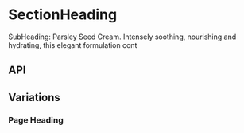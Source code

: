 
<Meta title="Components/SectionHeading" component={SectionHeading} />

# SectionHeading

<Preview>
  <Story name="Base component">
    <SectionHeading
      eyebrow={knobs.text(
        'eyebrow',
        'Eyebrow: Offers fortification of the highest order against free radicals.',
        'Copy',
      )}
      heading={knobs.text(
        'heading',
        'Heading: Fortification of the highest order. Parsley Seed Anti-Oxidant Facial Hydrating Cream.',
        'Copy',
      )}
      isFlush={knobs.boolean('isFlush', false, 'Presentation')}
      id="Anti-Oxidant"
      isPageHeading={knobs.boolean('isPageHeading', false, 'Presentation')}
      subHeading={knobs.text(
        'subHeading',
        'SubHeading: Parsley Seed Cream. Intensely soothing, nourishing and hydrating, this elegant formulation contains a potent blend of botanicals that offer fortification of the highest order against free radicals.',
        'Copy',
      )}
      theme={knobs.select('theme', ['dark', 'light'], 'dark', 'Presentation')}
      titleFont={knobs.select('titleFont', ['Suisse', 'Zapf'], 'Zapf', 'Presentation')}
    />
    <p>SubHeading: Parsley Seed Cream. Intensely soothing, nourishing and hydrating, this elegant formulation cont</p>
  </Story>
</Preview>

## API

<Props of={SectionHeading} />

## Variations

### Page Heading

<Preview>
  <Story name="Page Heading">
    <SectionHeading
      heading="Page Heading: Fortification of the highest order. Parsley Seed Anti-Oxidant Facial Hydrating Cream."
      isPageHeading={true}
    />
  </Story>
</Preview>

